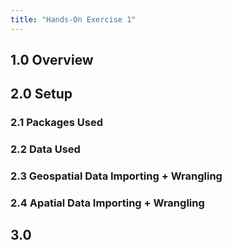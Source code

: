 ```yaml
---
title: "Hands-On Exercise 1"
---
```


## 1.0 Overview

## 2.0 Setup

### 2.1 Packages Used

### 2.2 Data Used

### 2.3 Geospatial Data Importing + Wrangling

### 2.4 Apatial Data Importing + Wrangling

## 3.0